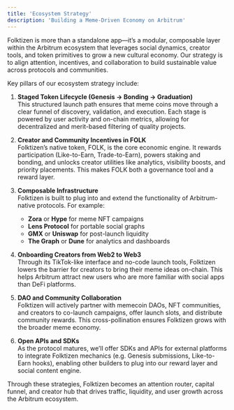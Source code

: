 ```yaml
---
title: 'Ecosystem Strategy'
description: 'Building a Meme-Driven Economy on Arbitrum'
---
```


Folktizen is more than a standalone app—it’s a modular, composable layer within the Arbitrum ecosystem that leverages social dynamics, creator tools, and token primitives to grow a new cultural economy. Our strategy is to align attention, incentives, and collaboration to build sustainable value across protocols and communities.

Key pillars of our ecosystem strategy include:

1. **Staged Token Lifecycle (Genesis → Bonding → Graduation)** \
  This structured launch path ensures that meme coins move through a clear funnel of discovery, validation, and execution. Each stage is powered by user activity and on-chain metrics, allowing for decentralized and merit-based filtering of quality projects.

2. **Creator and Community Incentives in FOLK** \
  Folktizen’s native token, FOLK, is the core economic engine. It rewards participation (Like-to-Earn, Trade-to-Earn), powers staking and bonding, and unlocks creator utilities like analytics, visibility boosts, and priority placements. This makes FOLK both a governance tool and a reward layer.

3. **Composable Infrastructure** \
  Folktizen is built to plug into and extend the functionality of Arbitrum-native protocols. For example:
    - **Zora** or **Hype** for meme NFT campaigns
    - **Lens Protocol** for portable social graphs
    - **GMX** or **Uniswap** for post-launch liquidity
    - **The Graph** or **Dune** for analytics and dashboards

4. **Onboarding Creators from Web2 to Web3** \
  Through its TikTok-like interface and no-code launch tools, Folktizen lowers the barrier for creators to bring their meme ideas on-chain. This helps Arbitrum attract new users who are more familiar with social apps than DeFi platforms.

5. **DAO and Community Collaboration** \
  Folktizen will actively partner with memecoin DAOs, NFT communities, and creators to co-launch campaigns, offer launch slots, and distribute community rewards. This cross-pollination ensures Folktizen grows with the broader meme economy.

6. **Open APIs and SDKs** \
  As the protocol matures, we’ll offer SDKs and APIs for external platforms to integrate Folktizen mechanics (e.g. Genesis submissions, Like-to-Earn hooks), enabling other builders to plug into our reward layer and social content engine.

Through these strategies, Folktizen becomes an attention router, capital funnel, and creator hub that drives traffic, liquidity, and user growth across the Arbitrum ecosystem.
